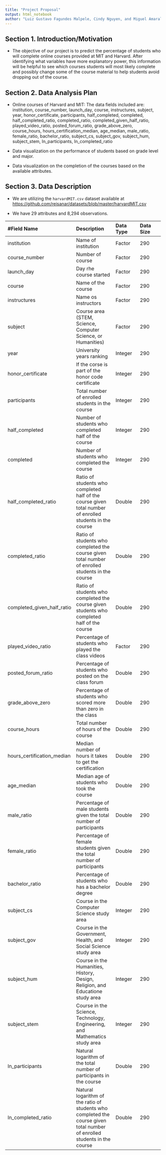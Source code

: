 ```yaml
---
title: "Project Proposal"
output: html_notebook
author: "Luiz Gustavo Fagundes Malpele, Cindy Nguyen, and Miguel Amaral"
---
```


## Section 1. Introduction/Motivation

- The objective of our project is to predict the percentage of students who will complete online courses provided at MIT and Harvard. After identifying what variables have more explanatory power, this information will be helpful to see which courses students will most likely complete and possibly change some of the course material to help students avoid dropping out of the course.

## Section 2. Data Analysis Plan

- Online courses of Harvard and MIT: The data fields included are: institution, course_number, launch_day, course, instructures, subject, year, honor_certificate, participants, half_completed, completed, half_completed_ratio, completed_ratio, completed_given_half_ratio, played_video_ratio, posted_forum_ratio, grade_above_zero, course_hours, hours_certification_median, age_median, male_ratio, female_ratio, bachelor_ratio, subject_cs, subject_gov, subject_hum, subject_stem, ln_participants, ln_completed_ratio

- Data visualization on the performance of students based on grade level and major. 

- Data visualization on the completion of the courses based on the available attributes.


## Section 3. Data Description

- We are utilizing the `harvardMIT.csv` dataset available at 
<https://github.com/reisanar/datasets/blob/master/harvardMIT.csv>

- We have 29 attributes and 8,294 observations.

|#Field Name | Description | Data Type | Data Size|
|:----------|:---------------|:---------|:------------|
|institution|Name of institution|Factor|290|
|course_number|Number of course|Factor|290|
|launch_day|Day rhe course started|Factor|290|
|course|Name of the course|Factor|290|
|instructures|Name os instructors|Factor|290|
|subject|Course area (STEM, Science, Computer Science, or Humanities)|Factor|290|
|year|University years ranking|Integer|290|
|honor_certificate|If the corse is part of the honor code certificate|Integer|290|
|participants|Total number of enrolled students in the course|Integer|290|
|half_completed|Number of students who completed half of the course|Integer|290|
|completed|Number of students who completed the course|Integer|290|
|half_completed_ratio| Ratio of students who completed half of the course given total number of enrolled students in the course|Double|290|
|completed_ratio|Ratio of students who completed the course given total number of enrolled students in the course|Double|290|
|completed_given_half_ratio|Ratio of students who completed the course given students who completed half of the course|Double|290|
|played_video_ratio|Percentage of students who played the class videos|Factor|290|
|posted_forum_ratio|Percentage of students who posted on the class forum|Double|290|
|grade_above_zero|Percentage of students who scored more than zero in the class|Double|290|
|course_hours|Total number of hours of the course|Double|290|
|hours_certification_median|Median number of hours it takes to get the certification|Double|290|
|age_median|Median age of students who took the course|Double|290|
|male_ratio|Percentage of male students given the total number of participants|Double|290|
|female_ratio|Percentage of female students given the total number of participants|Double|290|
|bachelor_ratio| Percentage of students who has a bachelor degree|Double|290|
|subject_cs|Course in the Computer Science study area|Integer|290|
|subject_gov|Course in the Government, Health, and Social Science study area|Integer|290|
|subject_hum|Course in the Humanities, History, Design, Religion, and Educatione study area|Integer|290|
|subject_stem|Course in the Science, Technology, Engineering, and Mathematics study area|Integer|290|
|ln_participants|Natural logarithm of the total number of participants in the course|Double|290|
|ln_completed_ratio|Natural logarithm of the ratio of students who completed the course given total number of enrolled students in the course|Double|290|

